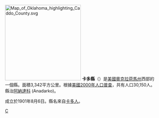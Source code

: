 {{unreferenced|time=2008-12-31}}

[[File:Map_of_Oklahoma_highlighting_Caddo_County.svg|250px]]
'''卡多縣'''（{{lang-en|Caddo County}}）是[[美國|美國]][[奧克拉荷馬州|奧克拉荷馬州]]西部的一個縣。面積3,342平方公里。根據[[美國2000年人口普查|美國2000年人口普查]]，共有人口30,150人。縣治[[阿納達科|阿納達科]] (Anadarko)。

成立於1901年8月6日。縣名來自[[卡多人|卡多人]]。

{{Oklahoma-stub}}
{{Oklahoma}}

[[Category:俄克拉何马州行政区划|C]]